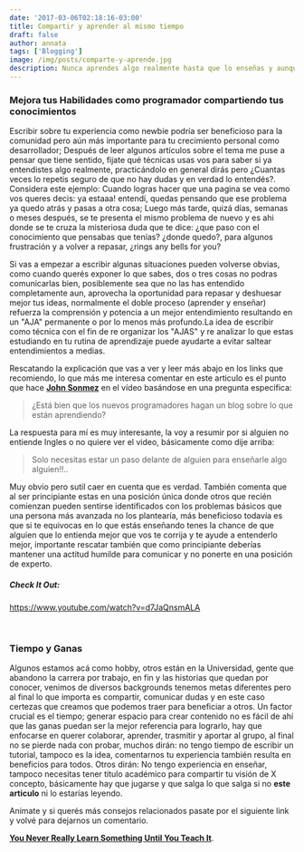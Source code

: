 ```yaml
---
date: '2017-03-06T02:18:16-03:00'
title: Compartir y aprender al mismo tiempo
draft: false
author: annata
tags: ['Blogging']
image: /img/posts/comparte-y-aprende.jpg
description: Nunca aprendes algo realmente hasta que lo enseñas y aunque creas que no sabes nada aun solo tienes que estar un paso delante de alguien para enseñarle algo a otra persona. -John Sonmez
---
```


### Mejora tus Habilidades como programador compartiendo tus conocimientos

Escribir sobre tu experiencia como newbie podría ser beneficioso para la comunidad pero aún más importante para tu crecimiento personal como desarrollador; Después de leer algunos artículos sobre el tema me puse a pensar que tiene sentido, fijate qué técnicas usas vos para saber si ya entendistes algo realmente, practicándolo en general dirás pero ¿Cuantas veces lo repetis seguro de que no hay dudas y en verdad lo entendés?. Considera este ejemplo: Cuando logras hacer que una pagina se vea como vos queres decis: ya estaaa! entendí, quedas pensando que ese problema ya quedo atrás y pasas a otra cosa; Luego más tarde, quizá días, semanas o meses después, se te presenta el mismo problema de nuevo y es ahi donde se te cruza la misteriosa duda que te dice: ¿que paso con el conocimiento que pensabas que tenías? ¿donde quedo?, para algunos frustración y a volver a repasar, ¿rings any bells for you?

Si vas a empezar a escribir algunas situaciones pueden volverse obvias, como cuando querés exponer lo que sabes, dos o tres cosas no podras comunicarlas bien, posiblemente sea que no las has entendido completamente aun, aprovecha la oportunidad para repasar y deshuesar mejor tus ideas, normalmente el doble proceso (aprender y enseñar) refuerza la comprensión y potencia a un mejor entendimiento resultando en un "AJA" permanente o por lo menos más profundo.La idea de escribir como técnica con el fin de re organizar los "AJAS" y re analizar lo que estas estudiando en tu rutina de aprendizaje puede ayudarte a evitar saltear entendimientos a medias.

Rescatando la explicación que vas a ver y leer más abajo en los links que recomiendo, lo que más me interesa comentar en este articulo es el punto que hace **[John Sonmez](https://www.linkedin.com/in/johnsonmez)** en el vídeo basándose en una pregunta especifica:

> ¿Está bien que los nuevos programadores hagan un blog sobre lo que están aprendiendo?

La respuesta para mí es muy interesante, la voy a resumir por si alguien no entiende Ingles o no quiere ver el video, básicamente como dije arriba:

> Solo necesitas estar un paso delante de alguien para enseñarle algo alguien!!..

Muy obvio pero sutil caer en cuenta que es verdad. También comenta que al ser principiante estas en una posición única donde otros que recién comienzan pueden sentirse identificados con los problemas básicos que una persona más avanzada no los plantearía, más beneficioso todavía es que si te equivocas en lo que estás enseñando tenes la chance de que alguien que lo entienda mejor que vos te corrija y te ayude a entenderlo mejor, importante rescatar también que como principiante deberías mantener una actitud humilde para comunicar y no ponerte en una posición de experto.

##### Check It Out:

https://www.youtube.com/watch?v=d7JaQnsmALA

&nbsp;

### Tiempo y Ganas

Algunos estamos acá como hobby, otros están en la Universidad, gente que abandono la carrera por trabajo, en fin y las historias que quedan por conocer, venimos de diversos backgrounds tenemos metas diferentes pero al final lo que importa es compartir, comunicar dudas y en este caso certezas que creamos que podemos traer para beneficiar a otros. Un factor crucial es el tiempo; generar espacio para crear contenido no es fácil de ahí que las ganas puedan ser la mejor referencia para lograrlo, hay que enfocarse en querer colaborar, aprender, trasmitir y aportar al grupo, al final no se pierde nada con probar, muchos dirán: no tengo tiempo de escribir un tutorial, tampoco es la idea, comentarnos tu experiencia también resulta en beneficios para todos. Otros dirán: No tengo experiencia en enseñar, tampoco necesitas tener titulo académico para compartir tu visión de X concepto, básicamente hay que jugarse y que salga lo que salga si no **este articulo** ni lo estarías leyendo.

Animate y si querés más consejos relacionados pasate por el siguiente link y volvé para dejarnos un comentario.

**[You Never Really Learn Something Until You Teach It](https://dzone.com/articles/you-never-really-learn)**.
